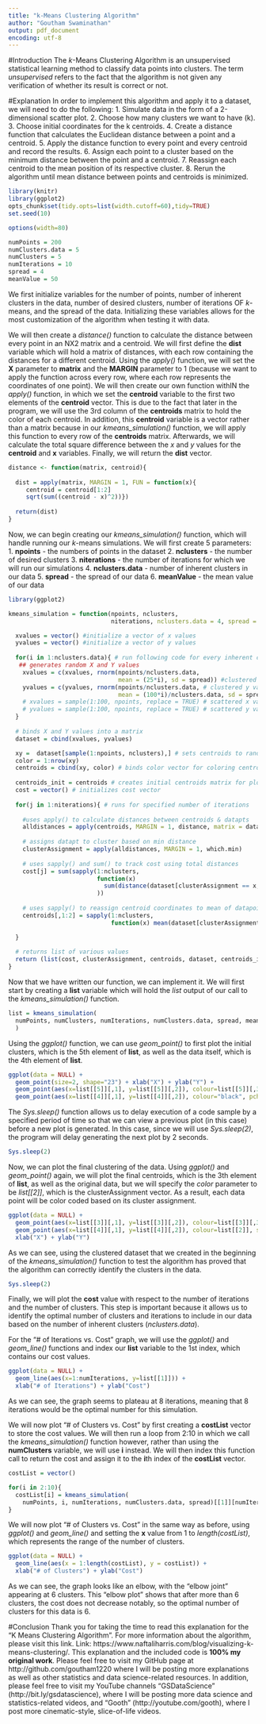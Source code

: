 ```yaml
---
title: "k-Means Clustering Algorithm"
author: "Goutham Swaminathan"
output: pdf_document
encoding: utf-8
---
```


#Introduction
 The *k*-Means Clustering Algorithm is an unsupervised statistical learning method to classify data points into clusters. The term *unsupervised* refers to the fact that the algorithm is not given any verification of whether its result is correct or not. 
 
#Explanation
 In order to implement this algorithm and apply it to a dataset, we will need to do the following:
  1.  Simulate data in the form of a 2-dimensional scatter plot.
  2.  Choose how many clusters we want to have (k).
  3.  Choose initial coordinates for the k centroids.
  4.  Create a distance function that calculates the Euclidean distance between a point and a centroid.
  5.  Apply the distance function to every point and every centroid and record the results.
  6.  Assign each point to a cluster based on the minimum distance between the point and a centroid.
  7.  Reassign each centroid to the mean position of its respective cluster.
  8.  Rerun the algorithm until mean distance between points and centroids is minimized. 
 
```r
library(knitr)
library(ggplot2)
opts_chunk$set(tidy.opts=list(width.cutoff=60),tidy=TRUE)
set.seed(10)
``` 
 
```r
options(width=80)
``` 
 
```r
numPoints = 200
numClusters.data = 5
numClusters = 5
numIterations = 10
spread = 4
meanValue = 50
```

We first initialize variables for the number of points, number of inherent clusters in the data, number of desired clusters, number of iterations OF *k*-means, and the spread of the data. Initializing these variables allows for the most customization of the algorithm when testing it with data. 

We will then create a *distance()* function to calculate the distance between every point in an NX2 matrix and a centroid. We will first define the **dist** variable which will hold a matrix of distances, with each row containing the distances for a different centroid. Using the *apply()* function, we will set the **X** parameter to **matrix** and the **MARGIN** parameter to 1 (because we want to apply the function across every row, where each row represents the coordinates of one point). We will then create our own function withIN the *apply()* function, in which we set the **centroid** variable to the first two elements of the **centroid** vector. This is due to the fact that later in the program, we will use the 3rd column of the **centroids** matrix to hold the color of each centroid. In addition, this **centroid** variable is a vector rather than a matrix because in our *kmeans_simulation()* function, we will apply this function to every row of the **centroids** matrix. Afterwards, we will calculate the total square difference between the *x* and *y* values for the **centroid** and **x** variables. Finally, we will return the **dist** vector.

```r
distance <- function(matrix, centroid){
  
  dist = apply(matrix, MARGIN = 1, FUN = function(x){
     centroid = centroid[1:2]
     sqrt(sum((centroid - x)^2))})
  
  return(dist)
}
```


Now, we can begin creating our *kmeans_simulation()* function, which will handle running our *k*-means simulations. We will first create 5 parameters:
  1. **npoints** - the numbers of points in the dataset 
  2. **nclusters** - the number of desired clusters
  3. **niterations** - the number of iterations for which we will run our simulations
  4. **nclusters.data** - number of inherent clusters in our data
  5. **spread** - the spread of our data
  6. **meanValue** - the mean value of our data

```r
library(ggplot2)

kmeans_simulation = function(npoints, nclusters, 
                             niterations, nclusters.data = 4, spread = 5, meanValue = 50){

  xvalues = vector() #initialize a vector of x values
  yvalues = vector() #initialize a vector of y values
  
  for(i in 1:nclusters.data){ # run following code for every inherent cluster
   ## generates random X and Y values
    xvalues = c(xvalues, rnorm(npoints/nclusters.data, 
                               mean = (25*i), sd = spread)) #clustered x values
    yvalues = c(yvalues, rnorm(npoints/nclusters.data, # clustered y values
                               mean = (100*i)/nclusters.data, sd = spread)) 
    # xvalues = sample(1:100, npoints, replace = TRUE) # scattered x values
    # yvalues = sample(1:100, npoints, replace = TRUE) # scattered y values
  }
  
  # binds X and Y values into a matrix
  dataset = cbind(xvalues, yvalues)

  xy =  dataset[sample(1:npoints, nclusters),] # sets centroids to random pts from dataset
  color = 1:nrow(xy) 
  centroids = cbind(xy, color) # binds color vector for coloring centroids
  
  centroids_init = centroids # creates initial centroids matrix for plotting
  cost = vector() # initializes cost vector
  
  for(j in 1:niterations){ # runs for specified number of iterations
    
    #uses apply() to calculate distances between centroids & datapts
    alldistances = apply(centroids, MARGIN = 1, distance, matrix = dataset) 
    
    # assigns datapt to cluster based on min distance
    clusterAssignment = apply(alldistances, MARGIN = 1, which.min) 
    
    # uses sapply() and sum() to track cost using total distances
    cost[j] = sum(sapply(1:nclusters, 
                         function(x) 
                           sum(distance(dataset[clusterAssignment == x,], centroids[x,]))
                         ))
    
    # uses sapply() to reassign centroid coordinates to mean of datapoint coordinates
    centroids[,1:2] = sapply(1:nclusters,  
                             function(x) mean(dataset[clusterAssignment == x,1:2]))

  }
  
  # returns list of various values
  return (list(cost, clusterAssignment, centroids, dataset, centroids_init)) 
}
```

Now that we have written our function, we can implement it. We will first start by creating a **list** variable which will hold the *list* output of our call to the *kmeans_simulation()* function.  

```r
list = kmeans_simulation(
  numPoints, numClusters, numIterations, numClusters.data, spread, meanValue
  )
```

Using the *ggplot()* function, we can use *geom_point()* to first plot the initial clusters, which is the 5th element of **list**, as well as the data itself, which is the 4th element of **list**.

```r
ggplot(data = NULL) +
  geom_point(size=2, shape="23") + xlab("X") + ylab("Y") +
  geom_point(aes(x=list[[5]][,1], y=list[[5]][,2]), colour=list[[5]][,3], size=5) +
  geom_point(aes(x=list[[4]][,1], y=list[[4]][,2]), colour="black", pch=21, size=2)
```

The *Sys.sleep()* function allows us to delay execution of a code sample by a specified period of time so that we can view a previous plot (in this case) before a new plot is generated. In this case, since we will use *Sys.sleep(2)*, the program will delay generating the next plot by 2 seconds.

```r
Sys.sleep(2)
```

Now, we can plot the final clustering of the data. Using *ggplot()* and *geom_point()* again, we will plot the final centroids, which is the 3th element of **list**, as well as the original data, but we will specify the *color* parameter to be *list[[2]]*, which is the clusterAssignment vector. As a result, each data point will be color coded based on its cluster assignment.

```r
ggplot(data = NULL) +
  geom_point(aes(x=list[[3]][,1], y=list[[3]][,2]), colour=list[[3]][,3], size=5) +
  geom_point(aes(x=list[[4]][,1], y=list[[4]][,2]), colour=list[[2]], size=2) +
  xlab("X") + ylab("Y")
```

As we can see, using the clustered dataset that we created in the beginning of the *kmeans_simulation()* function to test the algorithm has proved that the algorithm can correctly identify the clusters in the data.

```r
Sys.sleep(2)
```

Finally, we will plot the **cost** value with respect to the number of iterations and the number of clusters. This step is important because it allows us to identify the optimal number of clusters and iterations to include in our data based on the number of inherent clusters (*nclusters.data*). 

For the "# of Iterations vs. Cost" graph, we will use the *ggplot()* and *geom_line()* functions and index our **list** variable to the 1st index, which contains our cost values.  

```r
ggplot(data = NULL) +
  geom_line(aes(x=1:numIterations, y=list[[1]])) +
  xlab("# of Iterations") + ylab("Cost")
```

As we can see, the graph seems to plateau at 8 iterations, meaning that 8 iterations would be the optimal number for this simulation.

We will now plot "# of Clusters vs. Cost" by first creating a **costList** vector to store the cost values. We will then run a loop from 2:10 in which we call the *kmeans_simulation()* function however, rather than using the **numClusters** variable, we will use **i** instead. We will then index this function call to return the cost and assign it to the **i**th index of the **costList** vector. 

```r
costList = vector()

for(i in 2:10){
  costList[i] = kmeans_simulation(
    numPoints, i, numIterations, numClusters.data, spread)[[1]][numIterations]
}
```

We will now plot "# of Clusters vs. Cost" in the same way as before, using *ggplot()* and *geom_line()* and setting the **x** value from 1 to *length(costList)*, which represents the range of the number of clusters. 

```r
ggplot(data = NULL) +
  geom_line(aes(x = 1:length(costList), y = costList)) +
  xlab("# of Clusters") + ylab("Cost")

```

As we can see, the graph looks like an elbow, with the "elbow joint" appearing at 6 clusters. This "elbow plot" shows that after more than 6 clusters, the cost does not decrease notably, so the optimal number of clusters for this data is 6.

#Conclusion
Thank you for taking the time to read this explanation for the "K Means Clustering Algorithm". For more information about the algorithm, please visit this link. Link: https://www.naftaliharris.com/blog/visualizing-k-means-clustering/. This explanation and the included code is **100% my original work**. Please feel free to visit my GitHub page at http://github.com/goutham1220 where I will be posting more explanations as well as other statistics and data science-related resources. In addition, please feel free to visit my YouTube channels "GSDataScience" (http://bit.ly/gsdatascience), where I will be posting more data science and statistics-related videos, and "Gooth" (http://youtube.com/gooth), where I post more cinematic-style, slice-of-life videos.    

